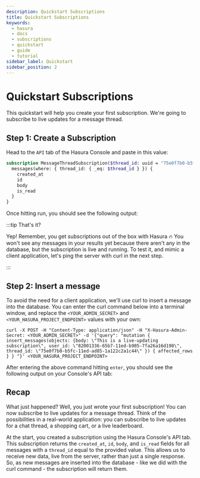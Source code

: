 ```yaml
---
description: Quickstart Subscriptions
title: Quickstart Subscriptions
keywords:
  - hasura
  - docs
  - subscriptions
  - quickstart
  - guide
  - tutorial
sidebar_label: Quickstart
sidebar_position: 2
---
```



# Quickstart Subscriptions

This quickstart will help you create your first subscription. We're going to subscribe to live updates for a message
thread.

<SampleAppBlock dependent />

## Step 1: Create a Subscription

Head to the `API` tab of the Hasura Console and paste in this value:

```graphql
subscription MessageThreadSubscription($thread_id: uuid = "75e0f7b0-b5fc-11ed-ad85-1a122c2a1c44") {
  messages(where: { thread_id: { _eq: $thread_id } }) {
    created_at
    id
    body
    is_read
  }
}
```

Once hitting run, you should see the following output:

<Thumbnail
  src="/img/subscriptions/subscriptions-empty_quickstart-cloud2.20.0.png"
  alt="Hasura Scheduled Trigger architecture"
  width="1000"
/>

:::tip That's it?

Yep! Remember, you get subscriptions out of the box with Hasura 🔥 You won't see any messages in your results yet
because there aren't any in the database, but the subscription is live and running. To test it, and mimic a client
application, let's ping the server with curl in the next step.

:::

## Step 2: Insert a message

To avoid the need for a client application, we'll use curl to insert a message into the database. You can enter the curl
command below into a terminal window, and replace the `<YOUR_ADMIN_SECRET>` and `<YOUR_HASURA_PROJECT_ENDPOINT>` values
with your own:

```shell
curl -X POST -H "Content-Type: application/json" -H "X-Hasura-Admin-Secret: <YOUR_ADMIN_SECRET>" -d '{"query": "mutation { insert_messages(objects: {body: \"This is a live-updating subscription\", user_id: \"82001336-65b7-11ed-b905-7fa26a16d198\", thread_id: \"75e0f7b0-b5fc-11ed-ad85-1a122c2a1c44\" }) { affected_rows } } "}' <YOUR_HASURA_PROJECT_ENDPOINT>
```

After entering the above command hitting `enter`, you should see the following output on your Console's API tab:

<Thumbnail
  src="/img/subscriptions/subscriptions_quickstart-cloud2.20.0.gif"
  alt="Hasura Scheduled Trigger architecture"
  width="1000"
/>

## Recap

What just happened? Well, you just wrote your first subscription! You can now subscribe to live updates for a message
thread. Think of the possibilities in a real-world application: you can subscribe to live updates for a chat thread, a
shopping cart, or a live leaderboard.

At the start, you created a subscription using the Hasura Console's API tab. This subscription returns the `created_at`,
`id`, `body`, and `is_read` fields for all messages with a `thread_id` equal to the provided value. This allows us to
receive new data, live from the server, rather than just a single response. So, as new messages are inserted into the
database - like we did with the curl command - the subscription will return them.
